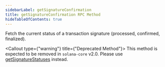 ```yaml
---
sidebarLabel: getSignatureConfirmation
title: getSignatureConfirmation RPC Method
hideTableOfContents: true
---
```


Fetch the current status of a transaction signature (processed, confirmed,
finalized).

<Callout type={"warning"} title={"Deprecated Method"}>
  This method is expected to be removed in `solana-core` v2.0. Please use
  [getSignatureStatuses](/docs/rpc/http/getSignatureStatuses) instead.
</Callout>
